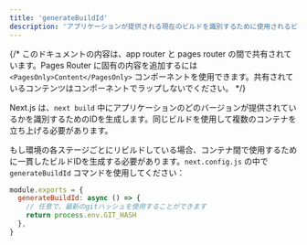 ```yaml
---
title: 'generateBuildId'
description: 'アプリケーションが提供される現在のビルドを識別するために使用されるビルドIDを構成します。'
---
```


{/* このドキュメントの内容は、app router と pages router の間で共有されています。Pages Router に固有の内容を追加するには `<PagesOnly>Content</PagesOnly>` コンポーネントを使用できます。共有されているコンテンツはコンポーネントでラップしないでください。 */}

Next.js は、`next build` 中にアプリケーションのどのバージョンが提供されているかを識別するためのIDを生成します。同じビルドを使用して複数のコンテナを立ち上げる必要があります。

もし環境の各ステージごとにリビルドしている場合、コンテナ間で使用するために一貫したビルドIDを生成する必要があります。`next.config.js` の中で `generateBuildId` コマンドを使用してください：

```jsx filename="next.config.js"
module.exports = {
  generateBuildId: async () => {
    // 任意で、最新のgitハッシュを使用することができます
    return process.env.GIT_HASH
  },
}
```